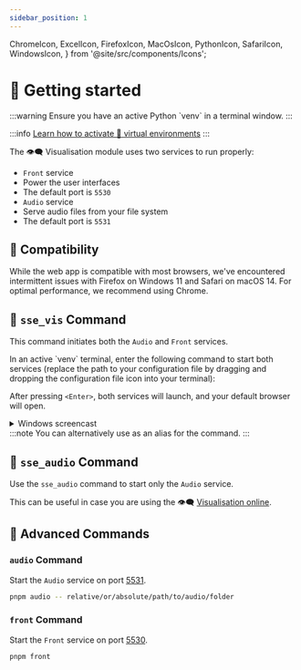 ```yaml
---
sidebar_position: 1
---
```


  ChromeIcon,
  ExcelIcon,
  FirefoxIcon,
  MacOsIcon,
  PythonIcon,
  SafariIcon,
  WindowsIcon,
} from '@site/src/components/Icons';

# 🏃 Getting started

<Fragment>
  :::warning
  Ensure you have an active <PythonIcon /> Python `venv` in a terminal window.
  :::

</Fragment>

:::info
[Learn how to activate 🔮 virtual
environments](../../../installation/application/#-virtual-environment)
:::

The 👁️‍🗨️ Visualisation module uses two services to run properly:

- `Front` service
- Power the user interfaces
- The default port is `5530`
- `Audio` service
- Serve audio files from your file system
- The default port is `5531`

## 🔗 Compatibility

<Fragment>
  While the web app is compatible with most browsers, we've encountered
  intermittent issues with <FirefoxIcon /> Firefox on <WindowsIcon /> Windows 11
  and <SafariIcon /> Safari on <MacOsIcon /> macOS 14. For optimal performance,
  we recommend using <ChromeIcon /> Chrome.
</Fragment>

## 🔧 `sse_vis` Command

This command initiates both the `Audio` and `Front` services.

<Fragment>
  In an active `venv` terminal, enter the following command to start both
  services (replace the path to your configuration file by dragging and dropping
  the <ExcelIcon /> configuration file icon into your terminal):
</Fragment>

<VisCommandBlock />

After pressing `<Enter>`, both services will launch, and your default browser
will open.

<details>
  <summary>
    <WindowsIcon /> Windows screencast
  </summary>
  <ReactPlayer
    controls
    loop
    url="/screencasts/visualisation_windows.mp4"
  />
</details>

<Fragment>
  :::note
  You can alternatively use <VizCommandInline /> as an alias
  for the <VisCommandInline /> command.
  :::

</Fragment>

## 🔧 `sse_audio` Command

Use the `sse_audio` command to start only the `Audio` service.

This can be useful in case you are using the 👁️‍🗨️ [Visualisation online](../../../extras/visualisation-online/).

<AudioCommandBlock />

## 🔧 Advanced Commands

### `audio` Command

Start the `Audio` service on port [5531](http://localhost:5531).

```bash
pnpm audio -- relative/or/absolute/path/to/audio/folder
```

### `front` Command

Start the `Front` service on port [5530](http://localhost:5530).

```bash
pnpm front
```
